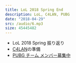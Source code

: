 ```yaml
---
title: LoL 2018 Spring End
description: LoL, C4LAN, PUBG
date: "2018-04-29"
src: /audio/6.mp3
size: 45445482
---
```


<MP3 src='/audio/6.mp3' />

- LoL 2018 Spring 振り返り
- [C4LAN](https://2018s.c4-lan.com/)の準備
- [PUBG チーム メンバー募集中](http://teamsoil.sakura.ne.jp/)